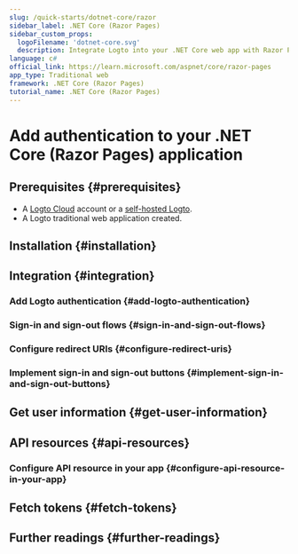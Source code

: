 ```yaml
---
slug: /quick-starts/dotnet-core/razor
sidebar_label: .NET Core (Razor Pages)
sidebar_custom_props:
  logoFilename: 'dotnet-core.svg'
  description: Integrate Logto into your .NET Core web app with Razor Pages and view models.
language: c#
official_link: https://learn.microsoft.com/aspnet/core/razor-pages
app_type: Traditional web
framework: .NET Core (Razor Pages)
tutorial_name: .NET Core (Razor Pages)
---
```




# Add authentication to your .NET Core (Razor Pages) application

<GuideTip />

## Prerequisites \{#prerequisites}

- A [Logto Cloud](https://cloud.logto.io) account or a [self-hosted Logto](/introduction/set-up-logto-oss).
- A Logto traditional web application created.

## Installation \{#installation}

<Installation />

## Integration \{#integration}

### Add Logto authentication \{#add-logto-authentication}

<AddAuthentication />

### Sign-in and sign-out flows \{#sign-in-and-sign-out-flows}

<SignInAndSignOutFlows />

### Configure redirect URIs \{#configure-redirect-uris}

<ConfigureRedirectUris />

### Implement sign-in and sign-out buttons \{#implement-sign-in-and-sign-out-buttons}

<ImplementButtons />

<Checkpoint />

## Get user information \{#get-user-information}

<GetUserInformation />

## API resources \{#api-resources}

<ApiResourcesDescription />

### Configure API resource in your app \{#configure-api-resource-in-your-app}

<ConfigureApiResources />

## Fetch tokens \{#fetch-tokens}

<FetchTokens />

## Further readings \{#further-readings}

<FurtherReadings />

